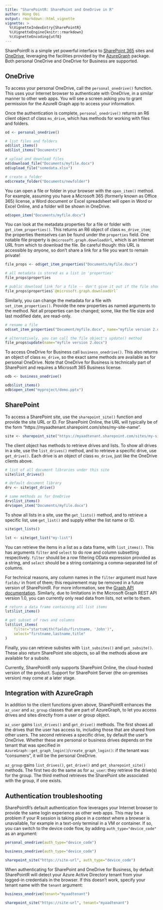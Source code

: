 ```yaml
---
title: "SharePointR: SharePoint and OneDrive in R"
author: Hong Ooi
output: rmarkdown::html_vignette
vignette: >
  %\VignetteIndexEntry{SharePointR}
  %\VignetteEngine{knitr::rmarkdown}
  %\VignetteEncoding{utf8}
---
```


SharePointR is a simple yet powerful interface to [SharePoint 365](https://www.microsoft.com/en-au/microsoft-365/sharepoint/collaboration) sites and [OneDrive](https://www.microsoft.com/en-au/microsoft-365/onedrive/online-cloud-storage), leveraging the facilities provided by the [AzureGraph](https://cran.r-project.org/package=AzureGraph) package. Both personal OneDrive and OneDrive for Business are supported.

## OneDrive

To access your personal OneDrive, call the `personal_onedrive()` function. This uses your Internet browser to authenticate with OneDrive, in a similar manner to other web apps. You will see a screen asking you to grant permission for the AzureR Graph app to access your information.

Once the authentication is complete, `personal_onedrive()` returns an R6 client object of class `ms_drive`, which has methods for working with files and folders.

```r
od <- personal_onedrive()

# list files and folders
od$list_items()
od$list_items("Documents")

# upload and download files
od$download_file("Documents/myfile.docx")
od$upload_file("somedata.xlsx")

# create a folder
od$create_folder("Documents/newfolder")
```

You can open a file or folder in your browser with the `open_item()` method. For example, assuming you have a Microsoft 365 (formerly known as Office 365) license, a Word document or Excel spreadsheet will open in Word or Excel Online, and a folder will be shown in OneDrive.

```r
od$open_item("Documents/myfile.docx")
```

You can look at the metadata properties for a file or folder with `get_item_properties()`. This returns an R6 object of class `ms_drive_item`; the properties themselves can be found under the `properties` field. One notable file property is `@microsoft.graph.downloadUrl`, which is an Internet URL from which to download the file. Be careful though: this URL is accessible by _anyone_, so don't share a link for a file you want to remain private!

```r
file_props <- od$get_item_properties("Documents/myfile.docx")

# all metadata is stored as a list in 'properties'
file_props$properties

# public download link for a file -- don't give it out if the file should remain private
file_props$properties$`@microsoft.graph.downloadUrl`
```

Similarly, you can change the metadata for a file with `set_item_properties()`. Provide the new properties as named arguments to the method. Not all properties can be changed; some, like the file size and last modified date, are read-only.

```r
# rename a file
od$set_item_properties("Document/myfile.docx", name="myfile version 2.docx")

# alternatively, you can call the file object's update() method
file_props$update(name="myfile version 2.docx")
```

To access OneDrive for Business call `business_onedrive()`. This also returns an object of class `ms_drive`, so the exact same methods are available as for personal OneDrive. Note that OneDrive for Business is technically part of SharePoint and requires a Microsoft 365 Business license.

```r
odb <- business_onedrive()

odb$list_items()
odb$open_item("myproject/demo.pptx")
```

## SharePoint

To access a SharePoint site, use the `sharepoint_site()` function and provide the site URL or ID. For SharePoint Online, the URL will typically be of the form "https://myaadtenant.sharepoint.com/sites/my-site-name".

```r
site <- sharepoint_site("https://myaadtenant.sharepoint.com/sites/my-site-name")
```

The client object has methods to retrieve drives and lists. To show all drives in a site, use the `list_drives()` method, and to retrieve a specific drive, use `get_drive()`. Each drive is an object of class `ms_drive`, just like the OneDrive clients above.

```r
# list of all document libraries under this site
site$list_drives()

# default document library
drv <- site$get_drive()

# same methods as for OneDrive
drv$list_items()
drv$open_item("Documents/myfile.docx")
```

To show all lists in a site, use the `get_lists()` method, and to retrieve a specific list, use `get_list()` and supply either the list name or ID.

```r
site$get_lists()

lst <- site$get_list("my-list")
```

You can retrieve the items in a list as a data frame, with `list_items()`. This has arguments `filter` and `select` to do row and column subsetting respectively. `filter` should be a row filtering OData expression provided as a string, and `select` should be a string containing a comma-separated list of columns.

For technical reasons, any column names in the `filter` argument must have `fields/` in front of them; this requirement may be removed in a future version of SharePointR. For more information, see the [Graph API documentation](https://docs.microsoft.com/en-us/graph/query-parameters?context=graph%2Fapi%2F1.0&view=graph-rest-1.0). Similarly, due to limitations in the Microsoft Graph REST API version 1.0, you can currently only read data from lists, not write to them.

```r
# return a data frame containing all list items
lst$list_items()

# get subset of rows and columns
lst$list_items(
    filter="startsWith(fields/firstname, 'John')",
    select="firstname,lastname,title"
)
```

Finally, you can retrieve subsites with `list_subsites()` and `get_subsite()`. These also return SharePoint site objects, so all the methods above are available for a subsite.

Currently, SharePointR only supports SharePoint Online, the cloud-hosted version of the product. Support for SharePoint Server (the on-premises version) may come at a later stage.

## Integration with AzureGraph

In addition to the client functions given above, SharePointR enhances the `az_user` and `az_group` classes that are part of AzureGraph, to let you access drives and sites directly from a user or group object.

`az_user` gains `list_drives()` and `get_drive()` methods. The first shows all the drives that the user has access to, including those that are shared from other users. The second retrieves a specific drive, by default the user's OneDrive. Whether these are personal or business drives depends on the tenant that was specified in `AzureGraph::get_graph_login()`/`create_graph_login()`: if the tenant was "consumers", it will be the personal OneDrive.

`az_group` gains `list_drives()`, `get_drive()` and `get_sharepoint_site()` methods. The first two do the same as for `az_user`: they retrieve the drive(s) for the group. The third method retrieves the SharePoint site associated with the group, if one exists.

## Authentication troubleshooting

SharePointR's default authentication flow leverages your Internet browser to provide the same login experience as other web apps. This may be a problem if your R session is taking place in a context where a browser is unavailable, for example in a text-only terminal in a VM or container. If so, you can switch to the device code flow, by adding `auth_type="device_code"` as an argument:

```r
personal_onedrive(auth_type="device_code")

business_onedrive(auth_type="device_code")

sharepoint_site("https://site-url", auth_type="device_code")
```

When authenticating for SharePoint and OneDrive for Business, by default SharePointR will detect your Azure Active Directory tenant from your logged-in credentials in the browser. If this doesn't work, specify your tenant name with the `tenant` argument:

```r
business_onedrive(tenant="myaadtenant")

sharepoint_site("https://site-url", tenant="myaadtenant")
```

